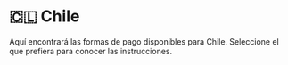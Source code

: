 # 🇨🇱 Chile


<Callout>
Aquí encontrará las formas de pago disponibles para Chile. Seleccione el que prefiera para conocer las instrucciones.
</Callout>

<Cards>
  <Card title="💸 PayPal" href="/payments/paypal" />
  <Card title="💳 Tarjetas de crédito y débito" href="/payments/cards" />
  <Card title="💰 Saldo de cuenta" href="/payments/credit-balance" />
</Cards>